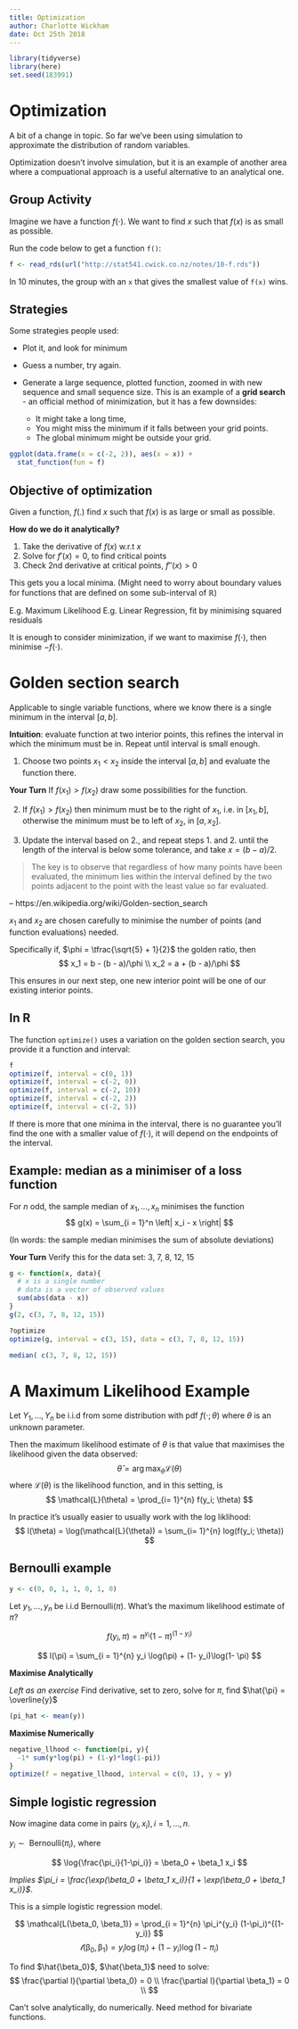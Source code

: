```yaml
---
title: Optimization
author: Charlotte Wickham
date: Oct 25th 2018
---
```


```r
library(tidyverse)
library(here)
set.seed(183991)
```

# Optimization

A bit of a change in topic.  So far we've been using simulation to approximate the distribution of random variables.

Optimization doesn't involve simulation, but it is an example of another area where a compuational approach is a useful alternative to an analytical one.

## Group Activity

Imagine we have a function $f(\cdot)$.  We want to find $x$ such that $f(x)$ is as small as possible.

Run the code below to get a function `f()`:
```r
f <- read_rds(url("http://stat541.cwick.co.nz/notes/10-f.rds"))
```

In 10 minutes, the group with an `x` that gives the smallest value of `f(x)` wins.

## Strategies

Some strategies people used: 

* Plot it, and look for minimum

* Guess a number, try again.

* Generate a large sequence, plotted function, zoomed in with new sequence and small sequence size. This is an example of a **grid search** - an official method of minimization, but it has a few downsides:

  * It might take a long time,
  * You might miss the minimum if it falls between your grid points.
  * The global minimum might be outside your grid.

```r
ggplot(data.frame(x = c(-2, 2)), aes(x = x)) + 
  stat_function(fun = f)
```

## Objective of optimization

Given a function, $f(.)$ find $x$ such that $f(x)$ is as large or small as possible.  

**How do we do it analytically?**

1. Take the derivative of $f(x)$ w.r.t $x$
2. Solve for $f'(x) = 0$, to find critical points
3. Check 2nd derivative at critical points, $f''(x)>0$

This gets you a local minima.  (Might need to worry about boundary values for functions that are defined on some sub-interval of $\mathbb{R}$)

E.g. Maximum Likelihood 
E.g. Linear Regression, fit by minimising squared residuals

It is enough to consider minimization, if we want to maximise $f(\cdot)$, then minimise $-f(\cdot)$.


# Golden section search

Applicable to single variable functions, where we know there is a single minimum in the interval $[a, b]$.

**Intuition**: evaluate function at two interior points, this refines the interval in which the minimum must be in.  Repeat until interval is small enough.

1. Choose two points $x_1 < x_2$ inside the interval $[a, b]$ and evaluate the function there.  

**Your Turn** If $f(x_1) > f(x_2)$ draw some possibilities for the function.

2. If $f(x_1) > f(x_2)$ then minimum must be to the right of $x_1$, i.e. in $[x_1, b]$, otherwise the minimum must be to left of $x_2$, in $[a, x_2]$.  

3. Update the interval based on 2., and repeat steps 1. and 2. until the length of the interval is below some tolerance, and take $x = (b-a)/2$.

> The key is to observe that regardless of how many points have been evaluated, the minimum lies within the interval defined by the two points adjacent to the point with the least value so far evaluated. 

-- https://en.wikipedia.org/wiki/Golden-section_search

$x_1$ and $x_2$ are chosen carefully to minimise the number of points (and function evaluations) needed.  

Specifically if, $\phi = \tfrac{\sqrt{5} + 1}{2}$ the golden ratio, then
$$
x_1 = b - (b - a)/\phi \\
x_2 = a + (b - a)/\phi
$$

This ensures in our next step, one new interior point will be one of our existing interior points.

## In R

The function `optimize()` uses a variation on the golden section search, you provide it a function and interval:

```r
f
optimize(f, interval = c(0, 1))
optimize(f, interval = c(-2, 0))
optimize(f, interval = c(-2, 10))
optimize(f, interval = c(-2, 2))
optimize(f, interval = c(-2, 5))
```

If there is more that one minima in the interval, there is no guarantee you'll find the one with a smaller value of $f(\cdot)$, it will depend on the endpoints of the interval.

## Example: median as a minimiser of a loss function

For $n$ odd, the sample median of $x_1, \ldots, x_n$ minimises the function
$$
 g(x) = \sum_{i = 1}^n \left| x_i - x \right|
$$

(In words: the sample median minimises the sum of absolute deviations)

**Your Turn** Verify this for the data set: 3, 7, 8, 12, 15

```r
g <- function(x, data){
  # x is a single number
  # data is a vector of observed values
  sum(abs(data - x))
}
g(2, c(3, 7, 8, 12, 15))

```

```r
?optimize
optimize(g, interval = c(3, 15), data = c(3, 7, 8, 12, 15))
```
```r
median( c(3, 7, 8, 12, 15))
```

# A Maximum Likelihood Example

Let $Y_1, \ldots, Y_n$ be i.i.d from some distribution with pdf $f(\cdot; \theta)$ where $\theta$ is an unknown parameter.

Then the maximum likelihood estimate of $\theta$ is that value that maximises the likelihood given the data observed:
$$
\hat{\theta} = \arg \max_{\theta} \mathcal{L}(\theta) 
$$
where $\mathcal{L}(\theta)$ is the likelihood function, and in this setting, is
$$
\mathcal{L}(\theta) = \prod_{i= 1}^{n} f(y_i; \theta)
$$

In practice it's usually easier to usually work with the log liklihood:
$$
l(\theta) = \log(\mathcal{L}(\theta)) =  \sum_{i= 1}^{n} log(f(y_i; \theta))
$$

## Bernoulli example

```r
y <- c(0, 0, 1, 1, 0, 1, 0)
```

Let $y_1, \ldots, y_n$ be i.i.d Bernoulli($\pi$).  What's the maximum likelihood estimate of $\pi$?

$$
f(y_i, \pi) = \pi^{y_i} (1-\pi)^{(1-y_i)}
$$

$$
l(\pi) = \sum_{i = 1}^{n} y_i \log(\pi) + (1- y_i)\log(1- \pi)
$$

**Maximise Analytically**

*Left as an exercise* Find derivative, set to zero, solve for $\pi$, find $\hat{\pi} = \overline{y}$
```r
(pi_hat <- mean(y))
```

**Maximise Numerically**

```r
negative_llhood <- function(pi, y){
  -1* sum(y*log(pi) + (1-y)*log(1-pi))
}
optimize(f = negative_llhood, interval = c(0, 1), y = y)
```

## Simple logistic regression

Now imagine data come in pairs $(y_i, x_i), i = 1, \ldots, n$.

$y_i \sim \text{ Bernoulli}(\pi_i)$, where 

$$
\log{\frac{\pi_i}{1-\pi_i}} = \beta_0 + \beta_1 x_i
$$

*Implies $\pi_i = \frac{\exp(\beta_0 + \beta_1 x_i)}{1 + \exp(\beta_0 + \beta_1 x_i)}$*.

This is a simple logistic regression model.

$$
\mathcal{L(\beta_0, \beta_1)} = \prod_{i = 1}^{n} \pi_i^{y_i} (1-\pi_i)^{(1-y_i)}
$$
$$
\mathcal{l(\beta_0, \beta_1)} =  y_i \log(\pi_i) + (1- y_i)\log(1- \pi_i)
$$

To find $\hat{\beta_0}$, $\hat{\beta_1}$ need to solve:
$$
\frac{\partial l}{\partial \beta_0} = 0 \\
\frac{\partial l}{\partial \beta_1} = 0 \\
$$

Can't solve analytically, do numerically.  Need method for bivariate functions.


